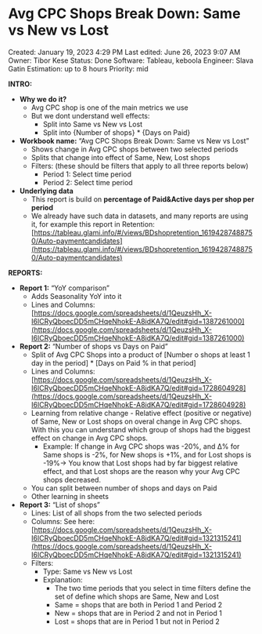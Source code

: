 # Avg CPC Shops Break Down: Same vs New vs Lost

Created: January 19, 2023 4:29 PM
Last edited: June 26, 2023 9:07 AM
Owner: Tibor Kese
Status: Done
Software: Tableau, keboola
Engineer: Slava Gatin
Estimation: up to 8 hours
Priority: mid

**INTRO:**

- **Why we do it?**
    - Avg CPC shop is one of the main metrics we use
    - But we dont understand well effects:
        - Split into Same vs New vs Lost
        - Split into {Number of shops} * {Days on Paid}
- **Workbook name:** “Avg CPC Shops Break Down: Same vs New vs Lost”
    - Shows change in Avg CPC shops between two selected periods
    - Splits that change into effect of Same, New, Lost shops
    - Filters: (these should be filters that apply to all three reports below)
        - Period 1: Select time period
        - Period 2: Select time period
- **Underlying data**
    - This report is build on **percentage of Paid&Active days per shop per period**
    - We already have such data in datasets, and many reports are using it, for example this report in Retention: [https://tableau.glami.info/#/views/BDshopretention_16194287488750/Auto-paymentcandidates](https://tableau.glami.info/#/views/BDshopretention_16194287488750/Auto-paymentcandidates)

**REPORTS:**

- **Report 1:** “YoY comparison”
    - Adds Seasonality YoY into it
    - Lines and Columns: [https://docs.google.com/spreadsheets/d/1QeuzsHh_X-I6lCRyQboecDD5mCHqeNhokE-A8idKA7Q/edit#gid=1387261000](https://docs.google.com/spreadsheets/d/1QeuzsHh_X-I6lCRyQboecDD5mCHqeNhokE-A8idKA7Q/edit#gid=1387261000)
- **Report 2:** “Number of shops vs Days on Paid”
    - Split of Avg CPC Shops into a product of [Number o shops at least 1 day in the period] * [Days on Paid % in that period]
    - Lines and Columns: [https://docs.google.com/spreadsheets/d/1QeuzsHh_X-I6lCRyQboecDD5mCHqeNhokE-A8idKA7Q/edit#gid=1728604928](https://docs.google.com/spreadsheets/d/1QeuzsHh_X-I6lCRyQboecDD5mCHqeNhokE-A8idKA7Q/edit#gid=1728604928)
    - Learning from relative change - Relative effect (positive or negative) of Same, New or Lost shops on overal change in Avg CPC shops. With this you can understand which group of shops had the biggest effect on change in Avg CPC shops.
        - Example: If change in Avg CPC shops was -20%, and Δ% for Same shops is -2%, for New shops is +1%, and for Lost shops is -19%-> You know that Lost shops had by far biggest relative effect, and that Lost shops are the reason why your Avg CPC shops decreased.
    - You can split between number of shops and days on Paid
    - Other learning in sheets
- **Report 3:** “List of shops”
    - Lines: List of all shops from the two selected periods
    - Columns: See here: [https://docs.google.com/spreadsheets/d/1QeuzsHh_X-I6lCRyQboecDD5mCHqeNhokE-A8idKA7Q/edit#gid=1321315241](https://docs.google.com/spreadsheets/d/1QeuzsHh_X-I6lCRyQboecDD5mCHqeNhokE-A8idKA7Q/edit#gid=1321315241)
    - Filters:
        - Type: Same vs New vs Lost
        - Explanation:
            - The two time periods that you select in time filters define the set of define which shops are Same, New and Lost
            - Same = shops that are both in Period 1 and Period 2
            - New = shops that are in Period 2 and not in Period 1
            - Lost = shops that are in Period 1 but not in Period 2